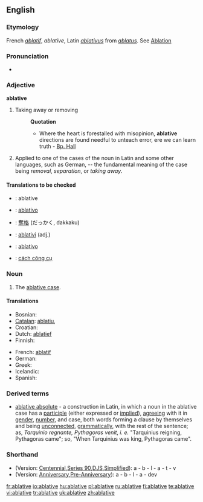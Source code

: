 ==English==

===Etymology===
French ''[[ablatif]]'', ''ablative'', Latin ''[[ablativus]]'' from ''[[ablatus]]''. See [[Ablation]]

===Pronunciation===
*{{audio|en-us-ablative.ogg|Audio (US)}}

===Adjective===
'''ablative'''

# {{obsolete}} Taking away or removing
#:'''Quotation'''
#:*Where the heart is forestalled with misopinion, '''ablative''' directions are found needful to unteach error, ere we can learn truth - [[Bp. Hall]]
# {{grammar}} Applied to one of the cases of the noun in Latin and some other languages, such as German, -- the fundamental meaning of the case being ''removal'', ''separation'', or ''taking away''.

====Translations to be checked====
{{checktrans}}
*{{ttbc|Interlingua}}: ablative
*{{ttbc|Italian}}: [[ablativo]]
*{{ttbc|Japanese}}: [[奪格]] (だっかく, dakkaku)
*{{ttbc|Novial}}: [[ablativi]] (adj.)
*{{ttbc|Portuguese}}: [[ablativo]]
*{{ttbc|Vietnamese}}: [[cách công cụ]]

===Noun===
{{en-noun}}

# {{grammar}} The [[ablative case]].

====Translations====
{{top}}
*Bosnian: {{t-|bs|ablativ|m}}
*[[Catalan]]: [[ablatiu]], {{m}}
*Croatian: {{t-|hr|ablativ|m}}
*Dutch: [[ablatief]] {{m}}
* Finnish: {{t+|fi|ablatiivi}}
{{mid}}
*French: [[ablatif]] {{m}}
* German: {{t-|de|ablativ|m}}
*Greek: {{t|el|αφαιρετική|f|sc=Grek}}
*Icelandic: {{t+|is|sviftifall|n}}
* Spanish: {{t+|es|ablativo|m}}
{{bottom}}

===Derived terms===
*[[ablative absolute]] - a construction in Latin, in which a noun in the ablative case has a [[participle]] (either expressed or [[implied]]), [[agreeing]] with it in [[gender]], [[number]], and case, both words forming a clause by themselves and being [[unconnected]], [[grammatically]], with the rest of the sentence; as, ''Tarquinio regnante, Pythagoras venit'', ''i. e.'' "Tarquinius reigning, Pythagoras came"; so, "When Tarquinius was king, Pythagoras came".

===Shorthand===
* (Version: [http://en.wikipedia.org/wiki/Gregg_Shorthand#Centennial_Gregg_Shorthand Centennial],[http://en.wikipedia.org/wiki/Gregg_Shorthand#Series_90_Gregg_Shorthand  Series 90],[http://en.wikipedia.org/wiki/Gregg_Shorthand#Diamond_Jubilee_Gregg_Shorthand  DJS],[http://en.wikipedia.org/wiki/Gregg_Shorthand#Simplified_Gregg_Shorthand Simplified]): a - b - l - a - t - v
* (Version: [http://en.wikipedia.org/wiki/Gregg_Shorthand#Anniversary_Gregg_Shorthand Anniversary],[http://en.wikipedia.org/wiki/Gregg_Shorthand#Pre-Anniversary_Gregg_Shorthand Pre-Anniversary]): a - b - l - a - dev

[[fr:ablative]]
[[io:ablative]]
[[hu:ablative]]
[[pl:ablative]]
[[ru:ablative]]
[[fi:ablative]]
[[te:ablative]]
[[vi:ablative]]
[[tr:ablative]]
[[uk:ablative]]
[[zh:ablative]]